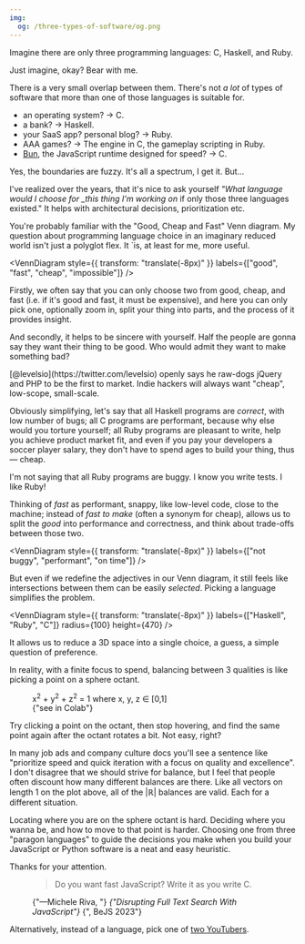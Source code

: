 ```yaml
---
img:
  og: /three-types-of-software/og.png
---
```


Imagine there are only three programming languages: C, Haskell, and Ruby.

<aside>Just imagine, okay? Bear with me.</aside>

There is a very small overlap between them. There's not _a lot_ of types of
software that more than one of those languages is suitable for.

- an operating system? -> C.
- a bank? -> Haskell.
- your SaaS app? personal blog? -> Ruby.
- AAA games? -> The engine in C, the gameplay scripting in Ruby.
- [Bun](https://bun.sh/), the JavaScript runtime designed for speed? -> C.

Yes, the boundaries are fuzzy. It's all a spectrum, I get it. But...

I've realized over the years, that it's nice to ask yourself _"What language
would I choose for \_this thing I'm working on_ if only those three languages
existed." It helps with architectural decisions, prioritization etc.

You're probably familiar with the "Good, Cheap and Fast" Venn diagram. My
question about programming language choice in an imaginary reduced world isn't
just a polyglot flex. It `is, at least for me, more useful.


<VennDiagram
  style={{ transform: "translate(-8px)" }}
  labels={["good", "fast", "cheap", "impossible"]}
/>

Firstly, we often say that you can only choose two from good, cheap, and fast
(i.e. if it's good and fast, it must be expensive), and here you can only pick
one, optionally zoom in, split your thing into parts, and the process of it
provides insight.

And secondly, it helps to be sincere with yourself. Half the people are gonna
say they want their thing to be good. Who would admit they want to make
something bad?

<aside>
  [@levelsio](https://twitter.com/levelsio) openly says he raw-dogs jQuery and
  PHP to be the first to market. Indie hackers will always want "cheap",
  low-scope, small-scale.
</aside>

Obviously simplifying, let's say that all Haskell programs are _correct_, with
low number of bugs; all C programs are performant, because why else would you
torture yourself; all Ruby programs are pleasant to write, help you achieve
product market fit, and even if you pay your developers a soccer player salary,
they don't have to spend ages to build your thing, thus — cheap.

<aside>
  I'm not saying that all Ruby programs are buggy. I know you write tests. I
  like Ruby!
</aside>

Thinking of _fast_ as performant, snappy, like low-level code, close to the
machine; instead of _fast to make_ (often a synonym for cheap), allows us to
split the _good_ into performance and correctness, and think about trade-offs
between those two.

<VennDiagram
  style={{ transform: "translate(-8px)" }}
  labels={["not buggy", "performant", "on time"]}
/>

But even if we redefine the adjectives in our Venn diagram, it still feels like
intersections between them can be easily _selected_. Picking a language
simplifies the problem.

<VennDiagram
  style={{ transform: "translate(-8px)" }}
  labels={["Haskell", "Ruby", "C"]}
  radius={100}
  height={470}
/>

It allows us to reduce a 3D space into a single choice, a guess, a simple
question of preference.

In reality, with a finite focus to spend, balancing between 3 qualities is like
picking a point on a sphere octant.


<figure>
  <SphereOctant client:visible />
  <figcaption class="mt-px flex items-center justify-between">
    <div>
      x<sup>2</sup> + y<sup>2</sup> + z<sup>2</sup> = 1 where x, y, z ∈ [0,1]
    </div>
    <Link
      href="https://colab.research.google.com/drive/1Zh-qyZW4P42870cfVvdl1D3Xx_U_WH1G?usp=sharing"
      target="_blank"
      rel="noopener noreferrer"
    >
      {"see in Colab"}
    </Link>
  </figcaption>
</figure>

Try clicking a point on the octant, then stop hovering, and find the same point
again after the octant rotates a bit. Not easy, right?

In many job ads and company culture docs you'll see a sentence like "prioritize
speed and quick iteration with a focus on quality and excellence". I don't
disagree that we should strive for balance, but I feel that people often
discount how many different balances are there. Like all vectors on length 1 on
the plot above, all of the |ℝ| balances are valid. Each for a different
situation.

Locating where you are on the sphere octant is hard. Deciding where you wanna
be, and how to move to that point is harder. Choosing one from three "paragon
languages" to guide the decisions you make when you build your JavaScript or
Python software is a neat and easy heuristic.

Thanks for your attention.

<figure>
  <Blockquote cite="https://youtu.be/QKstvBilPWo?t=689">
    <p>Do you want fast JavaScript? Write it as you write C.</p>
  </Blockquote>
  <figcaption class="mt-px pt-2">
    {"—Michele Riva, "}
    <cite>
      <Link href="https://youtu.be/QKstvBilPWo?t=689">
        {"Disrupting Full Text Search With JavaScript"}
      </Link>
    </cite>
    {", BeJS 2023"}
  </figcaption>
</figure>

Alternatively, instead of a language, pick one of
[two YouTubers](https://youtu.be/2Z4fZtSKlcE?t=580).
